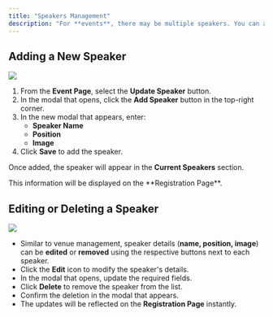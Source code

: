 ```yaml
---
title: "Speakers Management"
description: "For **events**, there may be multiple speakers. You can add speakers to your event so that the speaker list is displayed to attendees during registration."
---
```


## Adding a New Speaker

<Frame>
  <img src="/images/event/eventPage/speakers/speakersModal.png" className="rounded-lg shadow-md" />
</Frame>

1. From the **Event Page**, select the **Update Speaker** button.
2. In the modal that opens, click the **Add Speaker** button in the top-right corner.
3. In the new modal that appears, enter:
   - **Speaker Name**
   - **Position**
   - **Image**
4. Click **Save** to add the speaker.

Once added, the speaker will appear in the **Current Speakers** section.

<Note>
This information will be displayed on the **Registration Page**.
</Note>

## Editing or Deleting a Speaker

<Frame>
  <img src="/images/event/eventPage/speakers/speakerEditModal.png" className="rounded-lg shadow-md" />
</Frame>

- Similar to venue management, speaker details (**name, position, image**) can be **edited** or **removed** using the respective buttons next to each speaker.
- Click the **Edit** <Icon icon="pencil" iconType="solid" color="grey"/> icon to modify the speaker's details.
- In the modal that opens, update the required fields.
- Click **Delete** <Icon icon="trash" iconType="solid" color="grey"/> to remove the speaker from the list.
- Confirm the deletion in the modal that appears.
- The updates will be reflected on the **Registration Page** instantly.